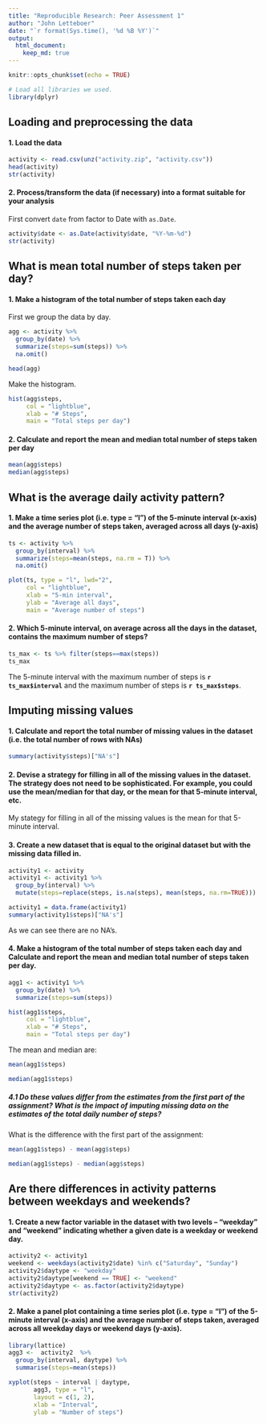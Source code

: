 ```yaml
---
title: "Reproducible Research: Peer Assessment 1"
author: "John Letteboer"
date: "`r format(Sys.time(), '%d %B %Y')`"
output: 
  html_document:
    keep_md: true
---
```

```r
knitr::opts_chunk$set(echo = TRUE)
```

```r
# Load all libraries we used.
library(dplyr)
```

## Loading and preprocessing the data
#### 1. Load the data
```r
activity <- read.csv(unz("activity.zip", "activity.csv"))
head(activity)
str(activity)
```

#### 2. Process/transform the data (if necessary) into a format suitable for your analysis
First convert `date` from factor to Date with `as.Date`.
```r
activity$date <- as.Date(activity$date, "%Y-%m-%d")
str(activity)
```

## What is mean total number of steps taken per day?
#### 1. Make a histogram of the total number of steps taken each day

First we group the data by day.
```r
agg <- activity %>% 
  group_by(date) %>%
  summarize(steps=sum(steps)) %>%
  na.omit()

head(agg)
```

Make the histogram.
```r
hist(agg$steps, 
     col = "lightblue", 
     xlab = "# Steps", 
     main = "Total steps per day")
```

#### 2. Calculate and report the mean and median total number of steps taken per day
```r
mean(agg$steps)
median(agg$steps)
```


## What is the average daily activity pattern?
#### 1. Make a time series plot (i.e. type = "l") of the 5-minute interval (x-axis) and the average number of steps taken, averaged across all days (y-axis)

```r
ts <- activity %>% 
  group_by(interval) %>%
  summarize(steps=mean(steps, na.rm = T)) %>%
  na.omit()

plot(ts, type = "l", lwd="2",
     col = "lightblue",
     xlab = "5-min interval", 
     ylab = "Average all days", 
     main = "Average number of steps")
```

#### 2. Which 5-minute interval, on average across all the days in the dataset, contains the maximum number of steps?

```r
ts_max <- ts %>% filter(steps==max(steps))
ts_max
```

The 5-minute interval with the maximum number of steps is **`r ts_max$interval`** and the maximum number of steps is **`r ts_max$steps`**.

## Imputing missing values
#### 1. Calculate and report the total number of missing values in the dataset (i.e. the total number of rows with NAs)

```r
summary(activity$steps)["NA's"]
```

#### 2. Devise a strategy for filling in all of the missing values in the dataset. The strategy does not need to be sophisticated. For example, you could use the mean/median for that day, or the mean for that 5-minute interval, etc.

My stategy for filling in all of the missing values is the mean for that 5-minute interval.

#### 3. Create a new dataset that is equal to the original dataset but with the missing data filled in.

```r
activity1 <- activity
activity1 <- activity1 %>% 
  group_by(interval) %>%
  mutate(steps=replace(steps, is.na(steps), mean(steps, na.rm=TRUE)))

activity1 = data.frame(activity1)
summary(activity1$steps)["NA's"]
```

As we can see there are no NA's.

#### 4. Make a histogram of the total number of steps taken each day and Calculate and report the mean and median total number of steps taken per day. 

```r
agg1 <- activity1 %>% 
  group_by(date) %>%
  summarize(steps=sum(steps))

hist(agg1$steps, 
     col = "lightblue", 
     xlab = "# Steps", 
     main = "Total steps per day")
```

The mean and median are:

```r
mean(agg1$steps)
```

```r
median(agg1$steps)
```


##### 4.1 Do these values differ from the estimates from the first part of the assignment? What is the impact of imputing missing data on the estimates of the total daily number of steps?

What is the difference with the first part of the assignment:
```r
mean(agg1$steps) - mean(agg$steps)
```

```r
median(agg1$steps) - median(agg$steps)
```


## Are there differences in activity patterns between weekdays and weekends?

#### 1. Create a new factor variable in the dataset with two levels – “weekday” and “weekend” indicating whether a given date is a weekday or weekend day.
```r
activity2 <- activity1
weekend <- weekdays(activity2$date) %in% c("Saturday", "Sunday")
activity2$daytype <- "weekday"
activity2$daytype[weekend == TRUE] <- "weekend"
activity2$daytype <- as.factor(activity2$daytype)
str(activity2)
```

#### 2. Make a panel plot containing a time series plot (i.e. type = "l") of the 5-minute interval (x-axis) and the average number of steps taken, averaged across all weekday days or weekend days (y-axis). 
```r
library(lattice)
agg3 <-  activity2  %>% 
  group_by(interval, daytype) %>% 
  summarise(steps=mean(steps))

xyplot(steps ~ interval | daytype, 
       agg3, type = "l", 
       layout = c(1, 2), 
       xlab = "Interval", 
       ylab = "Number of steps")
```

